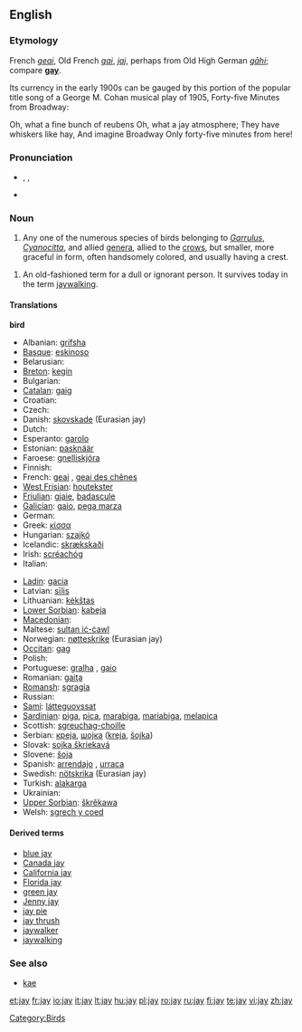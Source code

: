 {{webster}}<br><br>
{{see|Jay}}
==English==
{{wikipedia}}

===Etymology===
French ''[[geai]]'', Old French ''[[gai]]'', ''[[jaj]]'', perhaps from Old High German ''[[gāhi]]''; compare '''[[gay]]'''.

Its currency in the early 1900s can be gauged by this portion of the popular title song of a George M. Cohan musical play of 1905, Forty-five Minutes from Broadway:

Oh, what a fine bunch of reubens
Oh, what a jay atmosphere;
They have whiskers like hay,
And imagine Broadway
Only forty-five minutes from here!

===Pronunciation===
*{{enPR|jā}}, {{IPA|/dʒeɪ/}}, {{SAMPA|/dZeI/}}
*{{rhymes|eɪ}}

===Noun===
{{en-noun}}

# Any one of the numerous species of birds belonging to ''[[Garrulus]]'', ''[[Cyanocitta]]'', and allied [[genus|genera]], allied to the [[crow]]s, but smaller, more graceful in form, often handsomely colored, and usually having a crest.
<!--encyclopedic
#:'''Note:''' The European jay (''[[Garrulus glandarius]]'') is a large and handsomely colored species, having the body pale reddish brown, lighter beneath; tail and wing quills blackish; the primary coverts barred with bright blue and black; throat, tail coverts, and a large spot on the wings, white. Called also [[jay pie]], [[Jenny jay]], and [[kæ]]. The common blue jay (''[[Cyanocitta cristata]]''.), and the related species, are brilliantly colored, and have a large erectile crest. The [[California jay]] (''[[Aphelocoma californica]]''), the ''[[Florida jay]]'' (Aphelcoma floridana), and the [[green jay]] (''[[Xanthoura luxuosa]]''), of Texas and Mexico, are large, handsome, crested species. The [[Canada jay]] (''[[Perisoreus canadensis]]''), and several allied species, are much plainer and have no crest. See [[blue jay]], and [[whisky jack]].
-->
# An old-fashioned term for a dull or ignorant person. It survives today in the term [[jaywalking]].

====Translations====
<!--DefA-->'''bird'''
{{top}}
* Albanian: [[grifsha]]
* [[Basque]]: [[eskinoso]]
* Belarusian: {{t-|be|сойка|sc=Cyrl|xs=Belarusian}}
* [[Breton]]: [[kegin]]
* Bulgarian: {{t-|bg|сойка|tr=sojka|sc=Cyrl}}
* [[Catalan]]: [[gaig]]
* Croatian: {{t-|hr|šojka}}
* Czech: {{t-|cs|sojka|f}}
* Danish: [[skovskade]] (Eurasian jay)
* Dutch: {{t-|nl|Vlaamse gaai|m}}
* Esperanto: [[garolo]]
* Estonian: [[pasknäär]]
* Faroese: [[gnelliskjóra]]
* Finnish: {{t+|fi|närhi}}
* French: [[geai]] {{m}}, [[geai des chênes]] {{m}}
* [[West Frisian]]: [[houtekster]]
* [[Friulian]]: [[gjaie]], [[badascule]]
* [[Galician]]: [[gaio]], [[pega marza]]
* German: {{t+|de|Eichelhäher|m}}
* Greek: [[κίσσα]] {{f}}
* Hungarian: [[szajkó]]
* Icelandic: [[skrækskaði]]
* Irish: [[scréachóg]]
* Italian: {{t+|it|ghiandaia|f}}
{{mid}}
* [[Ladin]]: [[gacia]]<!--Note: do not put the scientific name here for the Latin: *Latin: [[Garrulus glandarius]] '' ''-->
* Latvian: [[sīlis]]
* Lithuanian: [[kėkštas]]
* [[Lower Sorbian]]: [[kabeja]]
* [[Macedonian]]: {{t-|mk|сојка|f|tr=sojka|sc=Cyrl|xs=Macedonian}}
* Maltese: [[sultan iċ-ċawl]]
* Norwegian: [[nøtteskrike]] (Eurasian jay)
* [[Occitan]]: [[gag]]
* Polish: {{t-|pl|sójka|f}}
* Portuguese: [[gralha]] {{f}}, [[gaio]] {{m}}
* Romanian: [[gaiţa]] {{f}}
* [[Romansh]]: [[sgragia]] {{f}}
* Russian: {{t-|ru|сойка|f|tr=sójka|sc=Cyrl}}
* [[Sami]]: [[látteguovssat]]
* [[Sardinian]]: [[piga]], [[pica]], [[marabiga]], [[mariabiga]], [[melapica]]
* Scottish: [[sgreuchag-choille]]
* Serbian: [[креjа]], [[шојка]] ([[kreja]], [[šojka]])
* Slovak: [[sojka škriekavá]]
* Slovene: [[šoja]]
* Spanish: [[arrendajo]] {{m}}, [[urraca]] {{f}}
* Swedish: [[nötskrika]] (Eurasian jay)
* Turkish: [[alakarga]]
* Ukrainian: {{t-|uk|сойка|tr=sojka|sc=Cyrl|xs=Ukrainian}}
* [[Upper Sorbian]]: [[škrěkawa]]
* Welsh: [[sgrech y coed]]
{{bottom}}

====Derived terms====
*[[blue jay]]
*[[Canada jay]]
*[[California jay]]
*[[Florida jay]]
*[[green jay]]
*[[Jenny jay]]
*[[jay pie]]
*[[jay thrush]]<!--(Zoölogy): any one several species of Asiatic singing birds, of the genera ''[[Garrulax]]'', ''[[Grammatoptila]]'', and related genera of the family [[Crateropodidae]]; as; the [[white-throated jay thrush]] (''[[Grammatoptila albogularis]]''), of India.-->
*[[jaywalker]]
*[[jaywalking]]

===See also===
*[[kae]]

[[Category:Birds]]

[[et:jay]]
[[fr:jay]]
[[io:jay]]
[[it:jay]]
[[lt:jay]]
[[hu:jay]]
[[pl:jay]]
[[ro:jay]]
[[ru:jay]]
[[fi:jay]]
[[te:jay]]
[[vi:jay]]
[[zh:jay]]